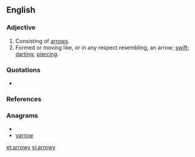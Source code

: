 ==English==

===Adjective===
{{en-adj}}

# Consisting of [[arrow]]s. 
# Formed or moving like, or in any respect resembling, an arrow; [[swift]]; [[darting]]; [[piercing]]. 

===Quotations===
* {{seeCites}}

===References===
{{1913}}

===Anagrams===
* {{alphagram|aorrwy}}
* [[yarrow#English|yarrow]]


[[et:arrowy]]
[[vi:arrowy]]